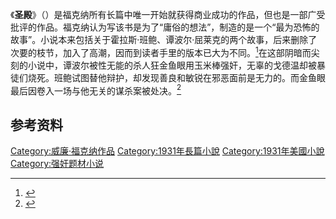 {{infobox book
| name          = 聖殿<br />''Sanctuary''
| title_orig    =
| image         = SanctuaryNovel.jpg
| caption = 第一版封面
| author        = [[威廉·福克納|威廉·福克納]]
| illustrator   =
| cover_artist  = Arthur Hawkins Jr.
| country       = 美國
| language      = 英語
| genre         =
| publisher     = Jonathan Cape and Harrison Smith
| release_date  = 1931年
| media_type    = 印刷（精裝書 及 平裝書）
| pages         =
| isbn          =
| preceded_by   = [[我彌留之際|我彌留之際]]
| followed_by   = [[八月之光|八月之光]]
}}
《'''圣殿'''》（{{lang-en|'''''Sanctuary'''''}}）是福克纳所有长篇中唯一开始就获得商业成功的作品，但也是一部广受批评的作品。福克纳认为写该书是为了“庸俗的想法”，制造的是一个“最为恐怖的故事”。小说本来包括关于霍拉斯·班鲍、谭波尔·屈莱克的两个故事，后来删除了次要的枝节，加入了高潮，因而到读者手里的版本已大为不同。<ref>{{harvnb|陶洁|2004|p=190-191}}</ref>在这部阴暗而尖刻的小说中，谭波尔被性无能的杀人狂金鱼眼用玉米棒强奸，无辜的戈德温却被暴徒们烧死。班鲍试图替他辩护，却发现善良和敏锐在邪恶面前是无力的。而金鱼眼最后因卷入一场与他无关的谋杀案被处决。<ref>{{harvnb|乌斯比|1985|p=350}}</ref>

==参考资料==
{{reflist}}
{{威廉·福克纳}}

{{DEFAULTSORT:Sanctuary}}
[[Category:威廉·福克纳作品|Category:威廉·福克纳作品]]
[[Category:1931年長篇小說|Category:1931年長篇小說]]
[[Category:1931年美國小說|Category:1931年美國小說]]
[[Category:强奸题材小说|Category:强奸题材小说]]